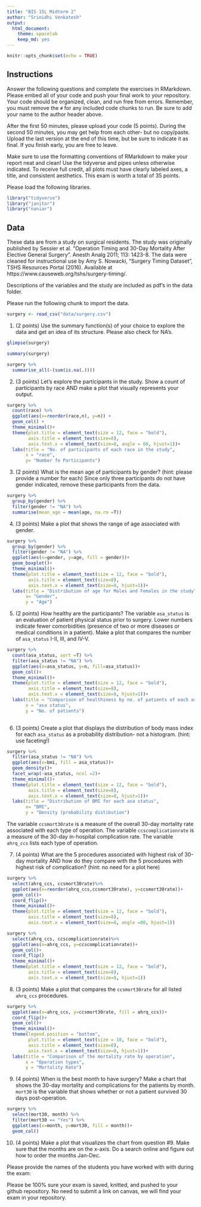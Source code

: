 ```yaml
---
title: "BIS 15L Midterm 2"
author: "Srinidhi Venkatesh"
output:
  html_document: 
    theme: spacelab
    keep_md: yes
---
```


```r
knitr::opts_chunk$set(echo = TRUE)
```

## Instructions
Answer the following questions and complete the exercises in RMarkdown. Please embed all of your code and push your final work to your repository. Your code should be organized, clean, and run free from errors. Remember, you must remove the `#` for any included code chunks to run. Be sure to add your name to the author header above.  

After the first 50 minutes, please upload your code (5 points). During the second 50 minutes, you may get help from each other- but no copy/paste. Upload the last version at the end of this time, but be sure to indicate it as final. If you finish early, you are free to leave.

Make sure to use the formatting conventions of RMarkdown to make your report neat and clean! Use the tidyverse and pipes unless otherwise indicated. To receive full credit, all plots must have clearly labeled axes, a title, and consistent aesthetics. This exam is worth a total of 35 points. 

Please load the following libraries.
```r
library("tidyverse")
library("janitor")
library("naniar")
```

## Data
These data are from a study on surgical residents. The study was originally published by Sessier et al. “Operation Timing and 30-Day Mortality After Elective General Surgery”. Anesth Analg 2011; 113: 1423-8. The data were cleaned for instructional use by Amy S. Nowacki, “Surgery Timing Dataset”, TSHS Resources Portal (2016). Available at https://www.causeweb.org/tshs/surgery-timing/.

Descriptions of the variables and the study are included as pdf's in the data folder.  

Please run the following chunk to import the data.
```r
surgery <- read_csv("data/surgery.csv")
```

1. (2 points) Use the summary function(s) of your choice to explore the data and get an idea of its structure. Please also check for NA's.
```r
glimpse(surgery)
```

```r
summary(surgery)
```


```r
surgery %>% 
  summarise_all(~(sum(is.na(.))))
```

2. (3 points) Let's explore the participants in the study. Show a count of participants by race AND make a plot that visually represents your output.
```r
surgery %>% 
  count(race) %>% 
  ggplot(aes(x=reorder(race,n), y=n)) +
  geom_col() +
  theme_minimal()+
  theme(plot.title = element_text(size = 12, face = "bold"),
        axis.title = element_text(size=8),
        axis.text.x = element_text(size=8, angle = 60, hjust=1))+
  labs(title = "No. of participants of each race in the study",
       x = "race",
       y= "Number fo Participants")
```

3. (2 points) What is the mean age of participants by gender? (hint: please provide a number for each) Since only three participants do not have gender indicated, remove these participants from the data.
```r
surgery %>% 
  group_by(gender) %>% 
  filter(gender != "NA") %>% 
  summarise(mean_age = mean(age, na.rm =T))
```
4. (3 points) Make a plot that shows the range of age associated with gender.
```r
surgery %>% 
  group_by(gender) %>% 
  filter(gender != "NA") %>%
  ggplot(aes(x=gender, y=age, fill = gender))+
  geom_boxplot()+
  theme_minimal()+
  theme(plot.title = element_text(size = 12, face = "bold"),
        axis.title = element_text(size=8),
        axis.text.x = element_text(size=8, hjust=1))+
  labs(title = "Distribution of age for Males and Females in the study",
       x= "Gender",
       y = "Age")
```

5. (2 points) How healthy are the participants? The variable `asa_status` is an evaluation of patient physical status prior to surgery. Lower numbers indicate fewer comorbidities (presence of two or more diseases or medical conditions in a patient). Make a plot that compares the number of `asa_status` I-II, III, and IV-V.
```r
surgery %>% 
  count(asa_status, sort =T) %>% 
  filter(asa_status != "NA") %>% 
  ggplot(aes(x=asa_status, y=n, fill=asa_status))+
  geom_col()+
  theme_minimal()+
  theme(plot.title = element_text(size = 12, face = "bold"),
        axis.title = element_text(size=8),
        axis.text.x = element_text(size=8, hjust=1))+
  labs(title = "Comparison of healthiness by no. of patients of each asa status",
       x = "asa status",
       y = "No. of patients")
  
```

6. (3 points) Create a plot that displays the distribution of body mass index for each `asa_status` as a probability distribution- not a histogram. (hint: use faceting!)
```r
surgery %>% 
  filter(asa_status != "NA") %>% 
  ggplot(aes(x=bmi, fill = asa_status))+
  geom_density()+
  facet_wrap(~asa_status, ncol =2)+
  theme_minimal()+
  theme(plot.title = element_text(size = 12, face = "bold"),
        axis.title = element_text(size=8),
        axis.text.x = element_text(size=8, hjust=1))+
  labs(title = "Distribution of BMI for each asa status",
       x= "BMI",
       y = "Density (probability distibution")
```

The variable `ccsmort30rate` is a measure of the overall 30-day mortality rate associated with each type of operation. The variable `ccscomplicationrate` is a measure of the 30-day in-hospital complication rate. The variable `ahrq_ccs` lists each type of operation.  

7. (4 points) What are the 5 procedures associated with highest risk of 30-day mortality AND how do they compare with the 5 procedures with highest risk of complication? (hint: no need for a plot here)
```r
surgery %>% 
  select(ahrq_ccs, ccsmort30rate)%>% 
  ggplot(aes(x=reorder(ahrq_ccs,ccsmort30rate), y=ccsmort30rate))+
  geom_col()+
  coord_flip()+
  theme_minimal()+
  theme(plot.title = element_text(size = 12, face = "bold"),
        axis.title = element_text(size=8),
        axis.text.x = element_text(size=8, angle =80, hjust=1))
```

```r
surgery %>% 
  select(ahrq_ccs, ccscomplicationrate)%>% 
  ggplot(aes(x=ahrq_ccs, y=ccscomplicationrate))+
  geom_col()+
  coord_flip()
  theme_minimal()+
  theme(plot.title = element_text(size = 12, face = "bold"),
        axis.title = element_text(size=8),
        axis.text.x = element_text(size=8, hjust=1))
```

8. (3 points) Make a plot that compares the `ccsmort30rate` for all listed `ahrq_ccs` procedures.
```r
surgery %>% 
  ggplot(aes(x=ahrq_ccs, y=ccsmort30rate, fill = ahrq_ccs))+
  coord_flip()+
  geom_col()+
  theme_minimal()+
  theme(legend.position = "bottom",
        plot.title = element_text(size = 10, face = "bold"),
        axis.title = element_text(size=8),
        axis.text.x = element_text(size=8, hjust=1))+
  labs(title = "Comparison of the mortality rate by operation",
       x = "Operation types",
       y = "Mortality Rate")
```

9. (4 points) When is the best month to have surgery? Make a chart that shows the 30-day mortality and complications for the patients by month. `mort30` is the variable that shows whether or not a patient survived 30 days post-operation.
```r
surgery %>% 
  select(mort30, month) %>% 
  filter(mort30 == "Yes") %>% 
  ggplot(aes(x=month, y=mort30, fill = month))+
  geom_col()
```

10. (4 points) Make a plot that visualizes the chart from question #9. Make sure that the months are on the x-axis. Do a search online and figure out how to order the months Jan-Dec.

Please provide the names of the students you have worked with with during the exam:

Please be 100% sure your exam is saved, knitted, and pushed to your github repository. No need to submit a link on canvas, we will find your exam in your repository.